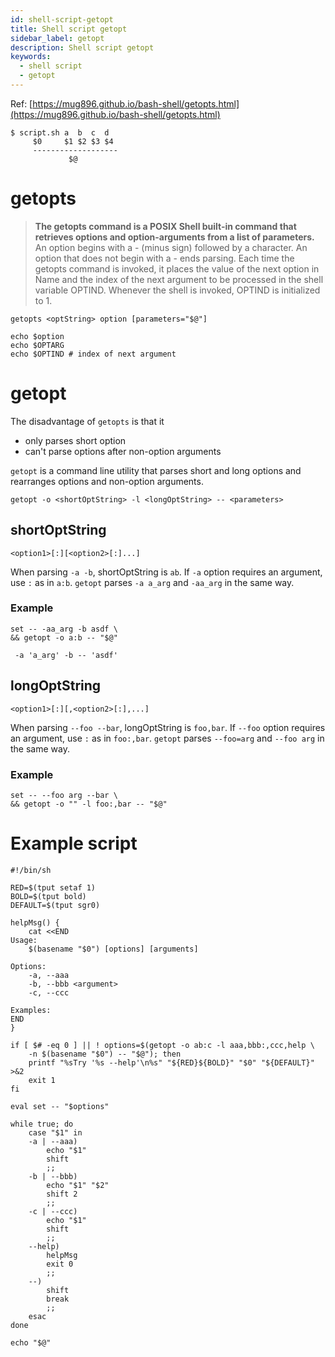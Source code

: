 ```yaml
---
id: shell-script-getopt
title: Shell script getopt
sidebar_label: getopt
description: Shell script getopt
keywords:
  - shell script
  - getopt
---
```


Ref: [https://mug896.github.io/bash-shell/getopts.html](https://mug896.github.io/bash-shell/getopts.html)

```shell
$ script.sh a  b  c  d
     $0     $1 $2 $3 $4
     -------------------
             $@
```

# getopts

> **The getopts command is a POSIX Shell built-in command that retrieves options and option-arguments from a list of parameters.** An option begins with a - (minus sign) followed by a character. An option that does not begin with a - ends parsing. Each time the getopts command is invoked, it places the value of the next option in Name and the index of the next argument to be processed in the shell variable OPTIND. Whenever the shell is invoked, OPTIND is initialized to 1.

```shell
getopts <optString> option [parameters="$@"]
```

```shell
echo $option
echo $OPTARG
echo $OPTIND # index of next argument
```

# getopt

The disadvantage of `getopts` is that it

- only parses short option
- can't parse options after non-option arguments

`getopt` is a command line utility that parses short and long options and rearranges options and non-option arguments.

```shell
getopt -o <shortOptString> -l <longOptString> -- <parameters>
```

## shortOptString

```shell
<option1>[:][<option2>[:]...]
```

When parsing `-a -b`, shortOptString is `ab`. If `-a` option requires an argument, use `:` as in `a:b`. `getopt` parses `-a a_arg` and `-aa_arg` in the same way.

### Example

```shell
set -- -aa_arg -b asdf \
&& getopt -o a:b -- "$@"
```

```shell
 -a 'a_arg' -b -- 'asdf'
```

## longOptString

```shell
<option1>[:][,<option2>[:],...]
```

When parsing `--foo --bar`, longOptString is `foo,bar`. If `--foo` option requires an argument, use `:` as in `foo:,bar`. `getopt` parses `--foo=arg` and `--foo arg` in the same way.

### Example

```shell
set -- --foo arg --bar \
&& getopt -o "" -l foo:,bar -- "$@"
```

# Example script

```shell
#!/bin/sh

RED=$(tput setaf 1)
BOLD=$(tput bold)
DEFAULT=$(tput sgr0)

helpMsg() {
    cat <<END
Usage:
    $(basename "$0") [options] [arguments]

Options:
    -a, --aaa
    -b, --bbb <argument>
    -c, --ccc

Examples:
END
}

if [ $# -eq 0 ] || ! options=$(getopt -o ab:c -l aaa,bbb:,ccc,help \
    -n $(basename "$0") -- "$@"); then
    printf "%sTry '%s --help'\n%s" "${RED}${BOLD}" "$0" "${DEFAULT}" >&2
    exit 1
fi

eval set -- "$options"

while true; do
    case "$1" in
    -a | --aaa)
        echo "$1"
        shift
        ;;
    -b | --bbb)
        echo "$1" "$2"
        shift 2
        ;;
    -c | --ccc)
        echo "$1"
        shift
        ;;
    --help)
        helpMsg
        exit 0
        ;;
    --)
        shift
        break
        ;;
    esac
done

echo "$@"
```
